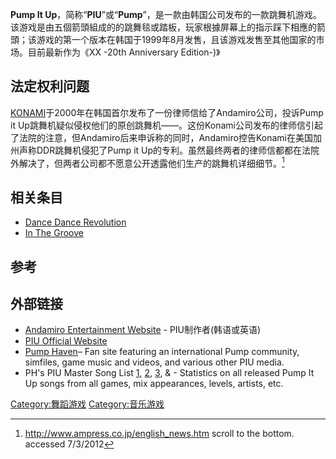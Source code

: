 {{Infobox VG
| title=Pump It Up
| image=Pump It Up 2017 Prime 2 20170925 155302.jpg
| developer={{tsl|en|Andamiro|Andamiro}}/F2/Freevolt/Nexcade
| publisher=Andamiro
| designer=
| released=1999年8月（PC版）/1999年10月（街机）<br />2005 (XBX, PS2, PSP)
| genre = [[音乐游戏|音乐]]
| modes=单人五箭頭或双人五箭頭
| cabinet=传统街机
| arcade system=
| display =[[Raster_graphics|Raster]]
| platforms=[[街机游戏|街机游戏]], [[个人电脑|PC]], [[PlayStation_2|PlayStation 2]], [[Xbox|Xbox]], [[PSP|PSP]]
}}

'''Pump It Up'''，简称“'''PIU'''”或“'''Pump'''”，是一款由韩国{{tsl|en|Andamiro|Andamiro}}公司发布的一款跳舞机游戏。该游戏是由五個箭頭組成的的跳舞毯或踏板，玩家根據屏幕上的指示踩下相應的箭頭；该游戏的第一个版本在韩国于1999年8月发售，且该游戏发售至其他国家的市场。目前最新作为《XX -20th Anniversary Edition-)》

== 法定权利问题 ==
[[KONAMI|KONAMI]]于2000年在韩国首尔发布了一份律师信给了Andamiro公司，投诉Pump it Up跳舞机疑似侵权他们的原创跳舞机——{{tsl|en|Pop'n_Music#Pop'n_Stage|Pop'n stage}}。这份Konami公司发布的律师信引起了法院的注意，但Andamiro后来申诉称的同时，Andamiro控告Konami在美国加州声称DDR跳舞机侵犯了Pump it Up的专利。虽然最终两者的律师信都都在法院外解决了，但两者公司都不愿意公开透露他们生产的跳舞机详细细节。<ref>http://www.ampress.co.jp/english_news.htm {{Wayback|url=http://www.ampress.co.jp/english_news.htm |date=20130612135412 }} scroll to the bottom. accessed 7/3/2012</ref>

== 相关条目 ==
*[[Dance_Dance_Revolution|Dance Dance Revolution]]
*[[In_The_Groove|In The Groove]]

==参考==
{{reflist}}

== 外部链接 ==
* [http://andamiro.com/ Andamiro Entertainment Website]{{Wayback|url=http://andamiro.com/ |date=20010216055401 }} - PIU制作者(韩语或英语)
* [http://piugame.com/ PIU Official Website]{{Wayback|url=http://piugame.com/ |date=20130530145714 }}
* [http://ph-online.net/ Pump Haven]– Fan site featuring an international Pump community, simfiles, game music and videos, and various other PIU media.
* PH's PIU Master Song List [https://web.archive.org/web/20060505231153/http://www.ph-online.net/html/ph_songlist1.html 1],  [https://web.archive.org/web/20060503042242/http://www.ph-online.net/html/ph_songlist2.html 2],    [https://web.archive.org/web/20070212031241/http://www.ph-online.net/html/ph_songlist3.html 3],  & {{Wayback|url=http://ph-online.net/ |date=20100204045244 }} - Statistics on all released Pump It Up songs from all games, mix appearances, levels, artists, etc.

[[Category:舞蹈游戏|Category:舞蹈游戏]]
[[Category:音乐游戏|Category:音乐游戏]]